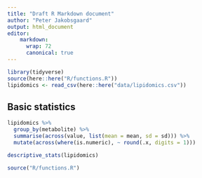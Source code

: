 ```yaml
---
title: "Draft R Markdown document"
author: "Peter Jakobsgaard"
output: html_document
editor:
    markdown: 
      wrap: 72
      canonical: true
---
```


```r
library(tidyverse)
source(here::here("R/functions.R"))
lipidomics <- read_csv(here::here("data/lipidomics.csv"))
```

## Basic statistics

```r
lipidomics %>%
  group_by(metabolite) %>%
  summarise(across(value, list(mean = mean, sd = sd))) %>%
  mutate(across(where(is.numeric), ~ round(.x, digits = 1)))
```

```R
descriptive_stats(lipidomics)
```

```r
source("R/functions.R")

```
